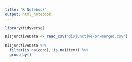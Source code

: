 ```yaml
---
title: "R Notebook"
output: html_notebook
---
```


```r
library(tidyverse)
```


```r
DisjunctiveData <- read_csv("disjunctive-or-merged.csv")
```


```r
DisjunctiveData %>% 
  filter(is.na(cond),!is.na(item)) %>% 
  group_by()
```

